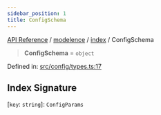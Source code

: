 ```yaml
---
sidebar_position: 1
title: ConfigSchema
---
```


[API Reference](/api-reference/modelence/index/type-aliases/../../../index) / [modelence](/api-reference/modelence/index/type-aliases/../../index) / [index](/api-reference/modelence/index/type-aliases/../index) / ConfigSchema

> **ConfigSchema** = `object`

Defined in: [src/config/types.ts:17](https://github.com/modelence/modelence/blob/dc65f4ab5811f99563a21430d9b4fe4ef94bf293/packages/modelence/src/config/types.ts#L17)

## Index Signature

\[`key`: `string`\]: `ConfigParams`
